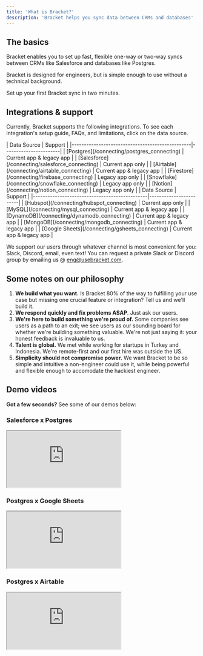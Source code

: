 ```yaml
---
title: 'What is Bracket?'
description: 'Bracket helps you sync data between CRMs and databases'
---
```


## The basics

Bracket enables you to set up fast, flexible one-way or two-way syncs between CRMs like Salesforce and databases like Postgres.

Bracket is designed for engineers, but is simple enough to use without a technical background.

<Card title="Get started here" icon="link" href="/quickstart">
  Set up your first Bracket sync in two minutes.
</Card>

## Integrations & support

Currently, Bracket supports the following integrations. To see each integration's setup guide, FAQs, and limitations, click on the data source.

<Tabs>
  <Tab title="Live">
| Data Source                                     | Support               |
|-------------------------------------------------|-----------------------|
| [Postgres](/connecting/postgres_connecting)     | Current app & legacy app |
| [Salesforce](/connecting/salesforce_connecting) | Current app only         |
| [Airtable](/connecting/airtable_connecting)     | Current app & legacy app |
| [Firestore](/connecting/firebase_connecting)    | Legacy app only          |
| [Snowflake](/connecting/snowflake_connecting)   | Legacy app only          |
| [Notion](/connecting/notion_connecting)         | Legacy app only          |
  </Tab>
  <Tab title="Public beta">
| Data Source                                   | Support                |
|-----------------------------------------------|------------------------|
| [Hubspot](/connecting/hubspot_connecting)     | Current app only       |
| [MySQL](/connecting/mysql_connecting)         | Current app & legacy app |
| [DynamoDB](/connecting/dynamodb_connecting)   | Current app & legacy app |
| [MongoDB](/connecting/mongodb_connecting)    | Current app & legacy app |
| [Google Sheets](/connecting/gsheets_connecting) | Current app & legacy app |
  </Tab>
</Tabs>


We support our users through whatever channel is most convenient for you: Slack, Discord, email, even text! You can request a private Slack or Discord group by emailing us @ eng@usebracket.com.

## Some notes on our philosophy

1. **We build what you want.** Is Bracket 80% of the way to fulfilling your use case but missing one crucial feature or integration? Tell us and we'll build it.
2. **We respond quickly and fix problems ASAP**. Just ask our users.
3. **We're here to build something we're proud of.** Some companies see users as a path to an exit; we see users as our sounding board for whether we're building something valuable. We're not just saying it: your honest feedback is invaluable to us.
4. **Talent is global.** We met while working for startups in Turkey and Indonesia. We're remote-first and our first hire was outside the US.
5. **Simplicity should not compromise power.** We want Bracket to be so simple and intuitive a non-engineer could use it, while being powerful and flexible enough to accomodate the hackiest engineer.

## Demo videos

**Got a few seconds?** See some of our demos below:

### Salesforce x Postgres

<Example resizable>
  <iframe
    class="w-full aspect-video rounded-lg shadow-lg"
    src="https://www.youtube.com/embed/sRkaAa667T0?si=yIGCwxHtinj6piRb"
  ></iframe>
</Example>

### Postgres x Google Sheets

<Example resizable>
  <iframe
    class="w-full aspect-video rounded-lg shadow-lg"
    src="https://www.youtube.com/embed/8_BUNTZ2khc?si=kSMgXYMgPlxzRJ3Q"
  ></iframe>
</Example>

### Postgres x Airtable

<Example resizable>
  <iframe
    class="w-full aspect-video rounded-lg shadow-lg"
    src="https://www.youtube.com/embed/Fv4QD7JMYqY?si=pstCwC6DXA4imGrb"
  ></iframe>
</Example>